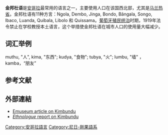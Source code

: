 {{Infobox language
|name=金邦杜語
|altname=
|nativename=
|states=[[安哥拉|安哥拉]]
|region= [[羅安達省|羅安達省]]、[[本戈省|本戈省]]、[[馬蘭哲省|馬蘭哲省]]
|speakers=400萬
|date=2012
|ref=e17
|familycolor=尼日爾-剛果語系
|fam1=[[尼日尔-刚果语系|尼日尔-刚果语系]]
|fam2=[[大西洋-剛果語族|大西洋-剛果語族]]
|fam3=[[貝努埃-剛果語支|貝努埃-剛果語支]]
|fam4=[[南類班圖語支|南類班圖語支]]
|fam5=[[班圖語支|班圖語支]]（[[格思里班圖語支分類法|H區]]）
|fam6=[[金邦杜語支|金邦杜語支]]（H.20）
|dia1=Kimbundu proper (Ngola)
|dia2=Mbamba (Njinga)
|iso2=kmb
|iso3=kmb
|guthrie=H.21
}}
'''金邦杜语'''是[[安哥拉|安哥拉]]最常用的语言之一，主要使用人口在该国西北部，尤其是[[马兰热省|马兰热省]]。金邦杜语有11种方言：Ngola, Dembo, Jinga, Bondo, Bângala, Songo, Ibaco, Luanda, Quibala, Libolo 和 Quissama。[[葡萄牙|葡萄牙]][[殖民统治|殖民统治]]时期，1919年法令禁止在学校教授本土语言，这个举措使金邦杜语在城市人口的使用量大幅减少。

== 词汇举例 ==
muthu, "人", kima, "东西"; kudya, "食物"; tubya, "火"; lumbu, "墙"
，kamba，“朋友”

==参考文献==
{{reflist}}
== 外部連結 ==
* [https://web.archive.org/web/20051111071245/http://www.mnsu.edu/emuseum/cultural/oldworld/africa/kimbundu.html Emuseum article on Kimbundu]
* [http://www.ethnologue.org/show_language.asp?code=kmb ''Ethnologue'' report on Kimbundu] {{Wayback|url=http://www.ethnologue.org/show_language.asp?code=kmb |date=20100707012619 }}

{{Authority control}}
[[Category:安哥拉語言|Category:安哥拉語言]]
[[Category:尼日-剛果語系|Category:尼日-剛果語系]]